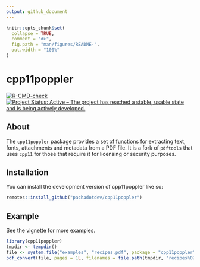 ```yaml
---
output: github_document
---
```


<!-- README.md is generated from README.Rmd. Please edit that file -->

```r
knitr::opts_chunk$set(
  collapse = TRUE,
  comment = "#>",
  fig.path = "man/figures/README-",
  out.width = "100%"
)
```

# cpp11poppler

[![R-CMD-check](https://github.com/pachadotdev/cpp11poppler/actions/workflows/R-CMD-check.yaml/badge.svg)](https://github.com/pachadotdev/cpp11poppler/actions/workflows/R-CMD-check.yaml)
[![Project Status: Active – The project has reached a stable, usable state and is being actively developed.](http://www.repostatus.org/badges/latest/active.svg)](http://www.repostatus.org/#active)

## About

The `cpp11poppler` package provides a set of functions for extracting text,
fonts, attachments and metadata from a PDF file. It is a fork of `pdftools` that
uses `cpp11` for those that require it for licensing or security purposes.

## Installation

You can install the development version of cpp11poppler like so:

``` r
remotes::install_github("pachadotdev/cpp11poppler")
```

## Example

See the vignette for more examples.

```r
library(cpp11poppler)
tmpdir <- tempdir()
file <- system.file("examples", "recipes.pdf", package = "cpp11poppler")
pdf_convert(file, pages = 1L, filenames = file.path(tmpdir, "recipes%02d.%s"))
```
